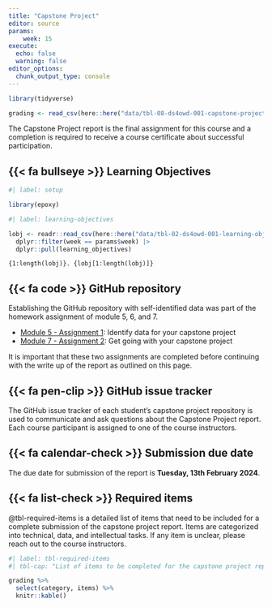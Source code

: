 ```yaml
---
title: "Capstone Project"
editor: source
params:
    week: 15
execute: 
  echo: false
  warning: false
editor_options: 
  chunk_output_type: console
---
```



```r
library(tidyverse)

grading <- read_csv(here::here("data/tbl-08-ds4owd-001-capstone-project-elements")) 
```

The Capstone Project report is the final assignment for this course and a completion is required to receive a course certificate about successful participation.


## {{< fa bullseye >}} Learning Objectives

```r
#| label: setup

library(epoxy)
```

```r
#| label: learning-objectives

lobj <- readr::read_csv(here::here("data/tbl-02-ds4owd-001-learning-objectives.csv")) |> 
  dplyr::filter(week == params$week) |>
  dplyr::pull(learning_objectives)

```

```epoxy
{1:length(lobj)}. {lobj[1:length(lobj)]}
```

## {{< fa code >}} GitHub repository

Establishing the GitHub repository with self-identified data was part of the homework assignment of module 5, 6, and 7. 

- [Module 5 - Assignment 1](../assignments/md-05/am-05-1-project-data.qmd): Identify data for your capstone project
- [Module 7 - Assignment 2](../assignments/md-07/am-07-2-project-metadata.qmd): Get going with your capstone project

It is important that these two assignments are completed before continuing with the write up of the report as outlined on this page. 

## {{< fa pen-clip >}} GitHub issue tracker

The GitHub issue tracker of each student's capstone project repository is used to communicate and ask questions about the Capstone Project report. Each course participant is assigned to one of the course instructors. 

## {{< fa calendar-check >}} Submission due date

The due date for submission of the report is **Tuesday, 13th February 2024**.

## {{< fa list-check >}} Required items

@tbl-required-items is a detailed list of items that need to be included for a complete submission of the capstone project report. Items are categorized into technical, data, and intellectual tasks. If any item is unclear, please reach out to the course instructors.

```r
#| label: tbl-required-items
#| tbl-cap: "List of items to be completed for the capstone project report."

grading %>% 
  select(category, items) %>% 
  knitr::kable()

```

